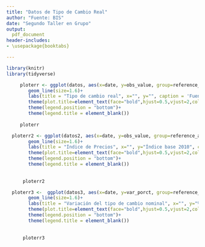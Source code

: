 ```yaml
---
title: "Datos de Tipo de Cambio Real"
author: "Fuente: BIS"
date: "Segundo Taller en Grupo"
output:
  pdf_document
header-includes:
- \usepackage{booktabs}

---
```


```r
library(knitr)
library(tidyverse)
```


```r
     ploterr <- ggplot(datos, aes(x=date, y=obs_value, group=reference_area, colour=reference_area))+
        geom_line(size=1.6)+
        labs(title = "Tipo de cambio real", x="", y="", caption = 'Fuente = BIS')+
        theme(plot.title=element_text(face="bold",hjust=0.5,vjust=2,colour="#3C3C3C",size=12))+
        theme(legend.position = "bottom")+
        theme(legend.title = element_blank())
    
     ploterr
```


```r
   
  ploterr2 <- ggplot(datos2, aes(x=date, y=obs_value, group=reference_area, colour=reference_area))+
        geom_line(size=1.6)+
        labs(title = "Índice de Precios", x="", y="Índice base 2010", caption = 'Fuente = BIS')+
        theme(plot.title=element_text(face="bold",hjust=0.5,vjust=2,colour="#3C3C3C",size=12))+
        theme(legend.position = "bottom")+
        theme(legend.title = element_blank())
      
      
      ploterr2

```

```r
   
  ploterr3 <-  ggplot(datos3, aes(x=date, y=var_porct, group=reference_area, colour=reference_area))+
        geom_line(size=1.6)+
        labs(title = "Variación del tipo de cambio nominal", x="", y="%", caption = 'Fuente = BIS')+
        theme(plot.title=element_text(face="bold",hjust=0.5,vjust=2,colour="#3C3C3C",size=12))+
        theme(legend.position = "bottom")+
        theme(legend.title = element_blank())
      
      
      ploterr3
```


